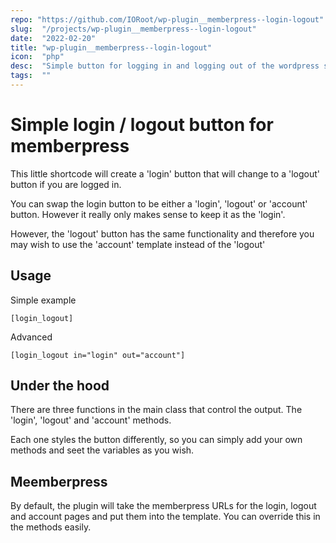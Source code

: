 ```yaml
---
repo: "https://github.com/IORoot/wp-plugin__memberpress--login-logout"
slug:  "/projects/wp-plugin__memberpress--login-logout"
date:  "2022-02-20"
title: "wp-plugin__memberpress--login-logout"
icon:  "php"
desc:  "Simple button for logging in and logging out of the wordpress site."
tags:  ""
---
```



# Simple login / logout button for memberpress

This little shortcode will create a 'login' button that will change to a 'logout' button if you are logged in.

You can swap the login button to be either a 'login', 'logout' or 'account' button. However it really only makes sense to keep it as the 'login'.

However, the 'logout' button has the same functionality and therefore you may wish to use the 'account' template instead of the 'logout'

## Usage

Simple example

    [login_logout]

Advanced

    [login_logout in="login" out="account"]

## Under the hood

There are three functions in the main class that control the output. The 'login', 'logout' and 'account' methods.

Each one styles the button differently, so you can simply add your own methods and seet the variables as you wish.

## Meemberpress

By default, the plugin will take the memberpress URLs for the login, logout and account pages and put them into the template. You can override this in the methods easily.